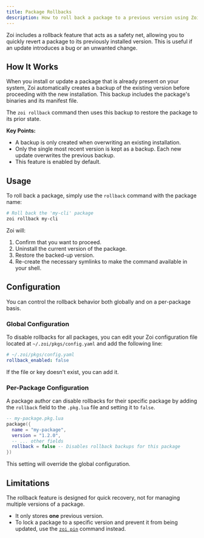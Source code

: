 ```yaml
---
title: Package Rollbacks
description: How to roll back a package to a previous version using Zoi.
---
```


Zoi includes a rollback feature that acts as a safety net, allowing you to quickly revert a package to its previously installed version. This is useful if an update introduces a bug or an unwanted change.

## How It Works

When you install or update a package that is already present on your system, Zoi automatically creates a backup of the existing version before proceeding with the new installation. This backup includes the package's binaries and its manifest file.

The `zoi rollback` command then uses this backup to restore the package to its prior state.

**Key Points:**

- A backup is only created when overwriting an existing installation.
- Only the single most recent version is kept as a backup. Each new update overwrites the previous backup.
- This feature is enabled by default.

## Usage

To roll back a package, simply use the `rollback` command with the package name:

```sh
# Roll back the 'my-cli' package
zoi rollback my-cli
```

Zoi will:

1. Confirm that you want to proceed.
2. Uninstall the current version of the package.
3. Restore the backed-up version.
4. Re-create the necessary symlinks to make the command available in your shell.

## Configuration

You can control the rollback behavior both globally and on a per-package basis.

### Global Configuration

To disable rollbacks for all packages, you can edit your Zoi configuration file located at `~/.zoi/pkgs/config.yaml` and add the following line:

```yaml
# ~/.zoi/pkgs/config.yaml
rollback_enabled: false
```

If the file or key doesn't exist, you can add it.

### Per-Package Configuration

A package author can disable rollbacks for their specific package by adding the `rollback` field to the `.pkg.lua` file and setting it to `false`.

```lua
-- my-package.pkg.lua
package({
  name = "my-package",
  version = "1.2.0",
  -- ... other fields
  rollback = false -- Disables rollback backups for this package
})
```

This setting will override the global configuration.

## Limitations

The rollback feature is designed for quick recovery, not for managing multiple versions of a package.

- It only stores **one** previous version.
- To lock a package to a specific version and prevent it from being updated, use the [`zoi pin`](/docs/zds/zoi) command instead.
